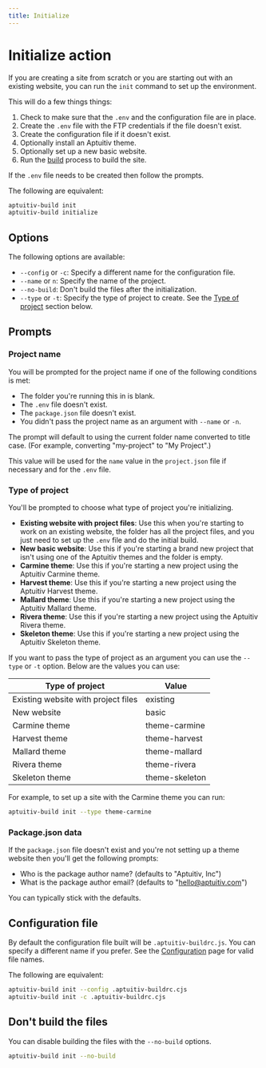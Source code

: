 ```yaml
---
title: Initialize
---
```


# Initialize action

If you are creating a site from scratch or you are starting out with an existing website, you can run the `init` command to set up the environment.

This will do a few things things:

1. Check to make sure that the `.env` and the configuration file are in place.
2. Create the `.env` file with the FTP credentials if the file doesn't exist.
3. Create the configuration file if it doesn't exist.
4. Optionally install an Aptuitiv theme.
5. Optionally set up a new basic website.
6. Run the [build](./build) process to build the site.

If the `.env` file needs to be created then follow the prompts.

The following are equivalent:

```bash
aptuitiv-build init
aptuitiv-build initialize
```

## Options

The following options are available:

- `--config` or `-c`: Specify a different name for the configuration file.
- `--name` or `n`: Specify the name of the project.
- `--no-build`: Don't build the files after the initialization.
- `--type` or `-t`: Specify the type of project to create. See the [Type of project](#type-of-project) section below.

## Prompts

### Project name

You will be prompted for the project name if one of the following conditions is met:

- The folder you're running this in is blank.
- The `.env` file doesn't exist.
- The `package.json` file doesn't exist.
- You didn't pass the project name as an argument with `--name` or `-n`.

The prompt will default to using the current folder name converted to title case. (For example, converting "my-project" to "My Project".)

This value will be used for the `name` value in the `project.json` file if necessary and for the `.env` file.

### Type of project

You'll be prompted to choose what type of project you're initializing.

- **Existing website with project files**: Use this when you're starting to work on an existing website, the folder has all the project files, and you just need to set up the `.env` file and do the initial build.
- **New basic website**: Use this if you're starting a brand new project that isn't using one of the Aptuitiv themes and the folder is empty.
- **Carmine theme**: Use this if you're starting a new project using the Aptuitiv Carmine theme.
- **Harvest theme**: Use this if you're starting a new project using the Aptuitiv Harvest theme.
- **Mallard theme**: Use this if you're starting a new project using the Aptuitiv Mallard theme.
- **Rivera theme**: Use this if you're starting a new project using the Aptuitiv Rivera theme.
- **Skeleton theme**: Use this if you're starting a new project using the Aptuitiv Skeleton theme.

If you want to pass the type of project as an argument you can use the `--type` or `-t` option. Below are the values you can use:

| Type of project | Value |
|-----------------|-------|
| Existing website with project files | existing |
| New website | basic |
| Carmine theme | theme-carmine |
| Harvest theme | theme-harvest |
| Mallard theme | theme-mallard |
| Rivera theme | theme-rivera |
| Skeleton theme | theme-skeleton |

For example, to set up a site with the Carmine theme you can run:

```bash
aptuitiv-build init --type theme-carmine
```

### Package.json data

If the `package.json` file doesn't exist and you're not setting up a theme website then you'll get the following prompts:

- Who is the package author name? (defaults to "Aptuitiv, Inc")
- What is the package author email? (defaults to "hello@aptuitiv.com")

You can typically stick with the defaults.

## Configuration file

By default the configuration file built will be `.aptuitiv-buildrc.js`. You can specify a different name if you prefer. See the [Configuration](/configuration/) page for valid file names.

The following are equivalent:

```bash
aptuitiv-build init --config .aptuitiv-buildrc.cjs
aptuitiv-build init -c .aptuitiv-buildrc.cjs
```

## Don't build the files

You can disable building the files with the `--no-build` options.

```bash
aptuitiv-build init --no-build
```
